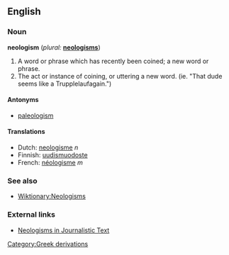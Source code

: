 ==English==
===Noun===
'''neologism''' (''plural:'' '''[[neologisms]]''')

# A word or phrase which has recently been coined; a new word or phrase. 
# The act or instance of coining, or uttering a new word. (ie. "That dude seems like a Trupplelaufagain.")

====Antonyms====
*[[paleologism]]

==== Translations ====
*Dutch: [[neologisme]] ''n''
*Finnish: [[uudismuodoste]]
*French: [[néologisme]] ''m''

===See also===
*[[Wiktionary:Neologisms]]

===External links===
* [http://rdues.uce.ac.uk/neologisms.shtml Neologisms in Journalistic Text]

[[Category:Greek derivations]]